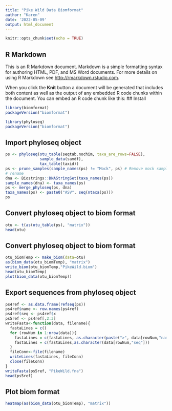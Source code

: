 ---
title: "Pike Wild Data Biomformat"
author: "Karen"
date: '2022-05-09'
output: html_document
---

```{r setup, include=FALSE}
knitr::opts_chunk$set(echo = TRUE)
```

## R Markdown

This is an R Markdown document. Markdown is a simple formatting syntax for authoring HTML, PDF, and MS Word documents. For more details on using R Markdown see <http://rmarkdown.rstudio.com>.

When you click the **Knit** button a document will be generated that includes both content as well as the output of any embedded R code chunks within the document. You can embed an R code chunk like this:
## Install
```{r}
library(biomformat)
packageVersion("biomformat")
```
```{r}
library(phyloseq)
packageVersion("biomformat")
```


## Import phyloseq object
```{r}
ps <- phyloseq(otu_table(seqtab.nochim, taxa_are_rows=FALSE), 
               sample_data(samdf), 
               tax_table(taxid))
ps <- prune_samples(sample_names(ps) != "Mock", ps) # Remove mock sample
# rename
dna <- Biostrings::DNAStringSet(taxa_names(ps))
sample_names(dna) <- taxa_names(ps)
ps <- merge_phyloseq(ps, dna)
taxa_names(ps) <- paste0("ASV", seq(ntaxa(ps)))
ps
```

## Convert phyloseq object to biom format
```{r}
otu <- t(as(otu_table(ps), "matrix"))
head(otu)
```

## Convert phyloseq object to biom format
```{r}
otu_biomTemp <- make_biom(data=otu)
as(biom_data(otu_biomTemp), "matrix")
write_biom(otu_biomTemp,"PikeWild.biom")
head(otu_biomTemp)
plot(biom_data(otu_biomTemp))
```

## Export sequences from phyloseq object
```{r}
ps4ref <- as.data.frame(refseq(ps))
ps4ref$name <- row.names(ps4ref)
ps4ref$seq <- ps4ref$x
ps5ref <- ps4ref[,2:3]
writeFasta<-function(data, filename){
  fastaLines = c()
  for (rowNum in 1:nrow(data)){
    fastaLines = c(fastaLines, as.character(paste(">", data[rowNum,"name"], sep = "")))
    fastaLines = c(fastaLines,as.character(data[rowNum,"seq"]))
  }
  fileConn<-file(filename)
  writeLines(fastaLines, fileConn)
  close(fileConn)
}
writeFasta(ps5ref, "PikeWild.fna")
head(ps5ref)
```

## Plot biom format
```{r}
heatmap(as(biom_data(otu_biomTemp), "matrix"))
```